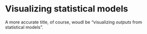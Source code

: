 # Visualizing statistical models

A more accurate title, of course, woudl be "visualizing *outputs* from statistical models".

